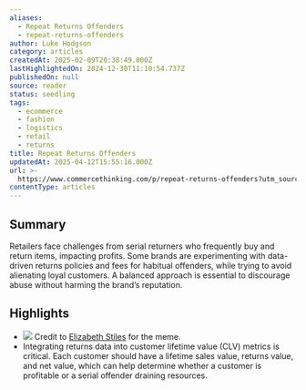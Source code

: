 ```yaml
---
aliases:
  - Repeat Returns Offenders
  - repeat-returns-offenders
author: Luke Hodgson
category: articles
createdAt: 2025-02-09T20:38:49.000Z
lastHighlightedOn: 2024-12-30T11:10:54.737Z
publishedOn: null
source: reader
status: seedling
tags:
  - ecommerce
  - fashion
  - logistics
  - retail
  - returns
title: Repeat Returns Offenders
updatedAt: 2025-04-12T15:55:16.000Z
url: >-
  https://www.commercethinking.com/p/repeat-returns-offenders?utm_source=post-email-title&publication_id=1474159&post_id=151547904&utm_campaign=email-post-title&isFreemail=true&r=31t9d7&triedRedirect=true&utm_medium=email
contentType: articles
---
```

## Summary

Retailers face challenges from serial returners who frequently buy and return items, impacting profits. Some brands are experimenting with data-driven returns policies and fees for habitual offenders, while trying to avoid alienating loyal customers. A balanced approach is essential to discourage abuse without harming the brand’s reputation.

## Highlights

- [![](https://substackcdn.com/image/fetch/w_1456,c_limit,f_auto,q_auto:good,fl_progressive:steep/https%3A%2F%2Fsubstack-post-media.s3.amazonaws.com%2Fpublic%2Fimages%2F3dcd49bc-cb67-4366-a07e-dc2511ad8907_887x447.png)](https://substackcdn.com/image/fetch/f_auto,q_auto:good,fl_progressive:steep/https%3A%2F%2Fsubstack-post-media.s3.amazonaws.com%2Fpublic%2Fimages%2F3dcd49bc-cb67-4366-a07e-dc2511ad8907_887x447.png)
  Credit to [Elizabeth Stiles](https://www.instagram.com/elizabethstilesuk/) for the meme.
- Integrating returns data into customer lifetime value (CLV) metrics is critical. Each customer should have a lifetime sales value, returns value, and net value, which can help determine whether a customer is profitable or a serial offender draining resources.
